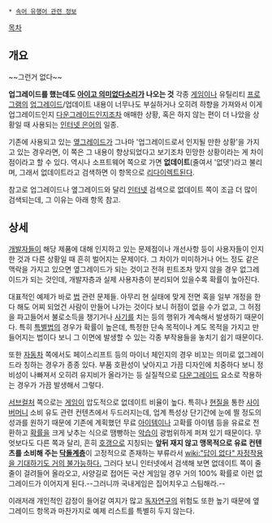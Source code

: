  * [[속어 유행어 관련 정보]]

[[목차]]
== 개요 ==
~~그런거 없다~~

'''업그레이드를 했는데도 [[아이고 의미없다]]소리가 나오는 것'''
각종 [[게임]]이나 유틸리티 [[프로그램]]의 [[업그레이드]]/업데이트 내용이 너무나도 부실하거나 오히려 하향을 가져와서 이게 업그레이드인지 [[다운그레이드]]인지조차 애매한 상황, 혹은 하지 않는 편이 더 나았을 상황일 때 사용되는 [[인터넷 은어]]의 일종.

기존에 사용되고 있는 [[옆그레이드]]가 그나마 '업그레이드로서 인지될 만한 상황'을 가지고 있는 경우라면, 이 쪽은 그 내용이 향상되었다고 보기조차 민망한 상황이라는 게 차이점이라고 할 수 있다. 역시나 소프트웨어 쪽으로 가면 '''없데이트'''(줄여서 '없뎃')라고 불리며, 그래서 없데이트라고 검색하면 이 항목으로 [[리다이렉트]]된다.

참고로 업그레이드나 옆그레이드와 달리 [[인터넷]] 검색으로 없데이트 쪽이 조금 더 많이 검색되는데, 그 이유는 아래 항목 참고.

== 상세 ==
[[개발자]]들이 해당 제품에 대해 인지하고 있는 문제점이나 개선사항 등이 사용자들이 인지한 것과 다른 상황일 때 흔히 벌어지는 문제이다. 그 차이가 미미하거나 어느 정도 같은 맥락을 가지고 있으면 옆그레이드가 되는 것이고 전혀 핀트조차 맞지 않을 경우 없그레이드가 되는 것인데, 개발자층과 실제 사용자층이 분리되어 있을수록 확률이 높아진다.

대표적인 예제가 바로 [[법]] 관련 문제들. 아무리 현 실태에 맞게 전면 혹을 일부 개정을 한다 해도 어찌 되었건 사람이 만들어 나가는 것이다 보니 허점이 없을 수가 없고, 그 허점을 파고들어서 불로소득을 챙기거나 [[사기]]를 치는 등의 행위가 계속해서 발생하기 때문이다. 특히 [[특별법]]의 경우가 확률이 높은데, 특정한 단속 목적이나 계도 목적을 가지고 만들어지는 법이다 보니 그 이면에 발생할 수 있는 각종 부작용들을 놓치기 쉽기 때문이다.

또한 [[자동차]] 쪽에서도 페이스리프트 등의 마이너 체인지의 경우 비꼬는 의미로 없그레이드라 칭하는 경우가 종종 있다. 부품 호환성이 낮아지고 가끔 디자인에 치중하다 보니 정비성이 나빠져서 오히려 유지비가 올라가는 등 실질적으로 [[다운그레이드]] 요소로 작용하는 경우가 가끔 발생해서 그렇다.

[[서브컬처]] 쪽으로는 [[게임]]이 압도적으로 없데이트 비율이 높다. 특히나 [[현질]]을 통한 [[사이버머니]] 소비 유도 관련 컨텐츠에서 두드러지는데, 업계 특성상 단기간에 눈에 띌 정도의 성과를 원하기 때문에 기존에 계획했던 무료 [[아이템]]이나 고확률 아이템 등을 유료로 전환하고 [[확률]]을 크게 낮추는 식으로 땜빵하는 [[악습]]이 광범위하게 퍼져 있기 때문이다. 무엇보다도 다른 쪽과 달리, 흔히 [[호갱]]으로 지칭되는 '''앞뒤 재지 않고 맹목적으로 유료 컨텐츠를 소비해 주는 [[닥돌]]계층'''이 고정적으로 존재하는 부류라서 [[wiki:"답이 없다" 자정작용을 기대하기도 거의 불가능하다.]] 그러다 보니 인터넷에서 검색해 보면 없데이트 쪽이 줄줄이 걸려들어 올라오고, 사양길로 접어든 국산 게임일 경우 거의 100% 확률로 이런 없그레이드가 이어지게 된다.--그러니까 국내게임은 집어치우고 스팀해라.-- 

이래저래 개인적인 감정이 들어갈 여지가 많고 [[독자연구]]의 위험도 또한 높기 때문에 옆그레이드 항목과 마찬가지로 예제 리스트를 특별히 두지 않는다.
